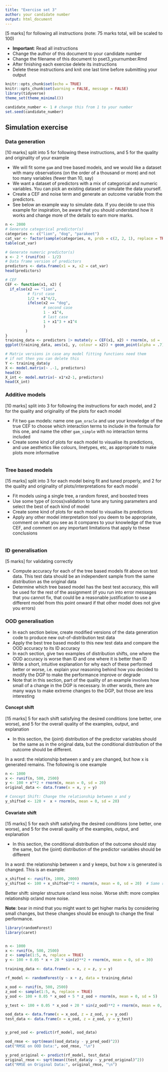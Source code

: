 ```yaml
---
title: "Exercise set 3"
author: your candidate number
output: html_document
---
```


[5 marks] for following all instructions (note: 75 marks total, will be scaled to 100)

- **Important**: Read all instructions
- Change the author of this document to your candidate number
- Change the filename of this document to pset3_yournumber.Rmd
- After finishing each exercise delete its instructions
- Delete these instructions and knit one last time before submitting your output

```r
knitr::opts_chunk$set(echo = TRUE)
knitr::opts_chunk$set(warning = FALSE, message = FALSE)
library(tidyverse)
theme_set(theme_minimal())
```

```r
candidate_number <- 1 # change this from 1 to your number
set.seed(candidate_number)
```

## Simulation exercise

### Data generation

[10 marks] split into 5 for following these instructions, and 5 for the quality and originality of your example

- We will fit some `gam` and tree based models, and we would like a dataset with many observations (on the order of a thousand or more) and not too many variables (fewer than 10, say)
- We want a dataset of predictors with a mix of categorical and numeric variables. You can pick an existing dataset or simulate the data yourself.
- Create a CEF and noise term and generate an outcome variable from the predictors.
- See below an example way to simulate data. If you decide to use this example for inspiration, be aware that you should understand how it works and change more of the details to earn more marks.

```r
n <- 2000
# Generate categorical predictor(s)
categories <- c("lion", "dog", "parakeet")
cat_var <- factor(sample(categories, n, prob = c(2, 2, 1), replace = TRUE))
table(cat_var)
```

```r
# Generate numeric predictor(s)
x <- 2 * (runif(n) - 1/2)
# Data frame version of predictors
predictors <- data.frame(x1 = x, x2 = cat_var)
head(predictors)
```

```r
# CEF
CEF <- function(x1, x2) {
  if_else(x2 == "lion",
          # first case
          1/2 + x1^4/2,
          ifelse(x2 == "dog",
                 # second case
                 1 - x1^4,
                 # last case
                 1 + x1^3 + x1^4
                 )
         )
}
training_data <- predictors |> mutate(y = CEF(x1, x2) + rnorm(n, sd = .2))
ggplot(training_data, aes(x1, y, colour = x2)) + geom_point(alpha = .7)
```


```r
# Matrix versions in case any model fitting functions need them
# if not then you can delete this
Y <- training_data$y
X <- model.matrix(~ .-1, predictors)
head(X)
X_int <- model.matrix(~ x1*x2-1, predictors)
head(X_int)
```

### Additive models

[10 marks] split into 3 for following the instructions for each model, and 2 for the quality and originality of the plots for each model

- Fit two `gam` models: name one `gam_oracle` and use your knowledge of the true CEF to choose which interaction terms to include in the formula for this one, and name the other `gam_simple` with no interaction terms included
- Create some kind of plots for each model to visualise its predictions, and use aesthetics like colours, linetypes, etc, as appropriate to make plots more informative

```r

```


### Tree based models

[15 marks] split into 3 for each model being fit and tuned properly, and 2 for the quality and originality of plots/interpretations for each model

- Fit models using a single tree, a random forest, and boosted trees
- Use some type of (cross)validation to tune any tuning parameters and select the best of each kind of model
- Create some kind of plots for each model to visualise its predictions
- Apply any other model interpretation tool you deem to be appropriate, comment on what you see as it compares to your knowledge of the true CEF, and comment on any important limitations that apply to these conclusions

```r

```


### ID generalisation

[5 marks] for validating correctly

- Compute accuracy for each of the tree based models fit above on test data. This test data should be an independent sample from the same distribution as the original data
- Determine which tree based model has the best test accuracy, this will be used for the rest of the assignment (if you run into error messages that you cannot fix, that could be a reasonable justification to use a different model from this point onward if that other model does not give you errors)

### OOD generalisation

- In each section below, create modified versions of the data generation code to produce new out-of-distribution test data
- Apply the best tree based model to this new test data and compare the OOD accuracy to its ID accuracy
- In each section, give two examples of distribution shifts, one where the OOD accuracy is worse than ID and one where it is better than ID
- Write a short, intuitive explanation for why each of these performed better or worse, i.e. explain your reasoning behind how you decided to modify the DGP to make the performance improve or degrade
- Note that in this section, part of the quality of an example involves how small of a change in the DGP is necessary. In other words, there are many ways to make extreme changes to the DGP, but those are less interesting

#### Concept shift

[15 marks] 5 for each shift satisfying the desired conditions (one better, one worse), and 5 for the overall quality of the examples, output, and explanation

- In this section, the (joint) distribution of the predictor variables should be the same as in the original data, but the conditional distribution of the outcome should be different.

In a word: the relationship between x and y are changed, but how x is generated remains. The following is one example 
```r
n <- 1000
x <- runif(n, 500, 2500)
y <- 100 + x**2 + rnorm(n, mean = 0, sd = 20) 
original_data <- data.frame(x = x, y = y)

# Concept Shift: Change the relationship between x and y
y_shifted <- 120 +  x + rnorm(n, mean = 0, sd = 20)
```
#### Covariate shift

[15 marks] 5 for each shift satisfying the desired conditions (one better, one worse), and 5 for the overall quality of the examples, output, and explanation

- In this section, the conditional distribution of the outcome should stay the same, but the (joint) distribution of the predictor variables should be different

In a word: the relationship between x and y keeps, but how x is generated is changed. This is an example:
```r
x_shifted <- runif(n, 1000, 2000)  
y_shifted <- 100 + x_shifted**2 + rnorm(n, mean = 0, sd = 20)  # Same relationship between x and y

```



Better shift: simpler structure or/and less noise.
Worse shift: more complex relationship or/and more noise.

**Note**: bear in mind that you might want to get higher marks by considering small changes, but these changes should be enough to change the final performance.
```r
library(randomForest)
library(caret)


n <- 1000
x <- runif(n, 500, 2500)  
z <- sample(1:5, n, replace = TRUE) 
y <- 100 + 0.05 * x + 20 * sin(z)**2 + rnorm(n, mean = 0, sd = 30)  

training_data <- data.frame(x = x, z = z, y = y)

rf_model <- randomForest(y ~ x + z, data = training_data)

x_ood <- runif(n, 500, 2500)  
z_ood <- sample(1:5, n, replace = TRUE) 
y_ood <- 100 + 0.05 * x_ood + 5 * z_ood + rnorm(n, mean = 0, sd = 5) 

y_test <- 100 + 0.05 * x_ood + 20 * sin(z_ood)**2 + rnorm(n, mean = 0, sd = 30)

ood_data <- data.frame(x = x_ood, z = z_ood, y = y_ood)
test_data <- data.frame(x = x_ood, z = z_ood, y = y_test)


y_pred_ood <- predict(rf_model, ood_data)

ood_rmse <- sqrt(mean((ood_data$y - y_pred_ood)^2))
cat("RMSE on OOD Data:", ood_rmse, "\n")

y_pred_original <- predict(rf_model, test_data)
original_rmse <- sqrt(mean((test_data$y - y_pred_original)^2))
cat("RMSE on Original Data:", original_rmse, "\n")

```










